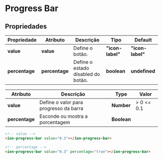 
<Meta title="Components/Global/Progress Bar/Usage" />

# Progress Bar

## Propriedades

| Propriedade    | Atributo       | Descrição                          | Tipo             | Default          |
| -------------- | -------------- | ---------------------------------- | ---------------- | ---------------- |
| **value**      | **value**      | Define o botão.                    | **"icon-label"** | **"icon-label"** |
| **percentage** | **percentage** | Define o estado disabled do botão. | **boolean**      | **undefined**    |

| Atributo       | Descrição                              | Type        | Valor       |
| -------------- | -------------------------------------- | ----------- | ----------- |
| **value**      | Define o valor para progresso da barra | **Number**  | > 0  <= 0.1 |
| **percentage** | Esconde ou mostra a porcentagem        | **Boolean** |             |

```html
<!-- value -->
<ion-progress-bar value="0.3"></ion-progress-bar>

<!-- percentage -->
<ion-progress-bar value="0.3" percentage="true"></ion-progress-bar>
```
